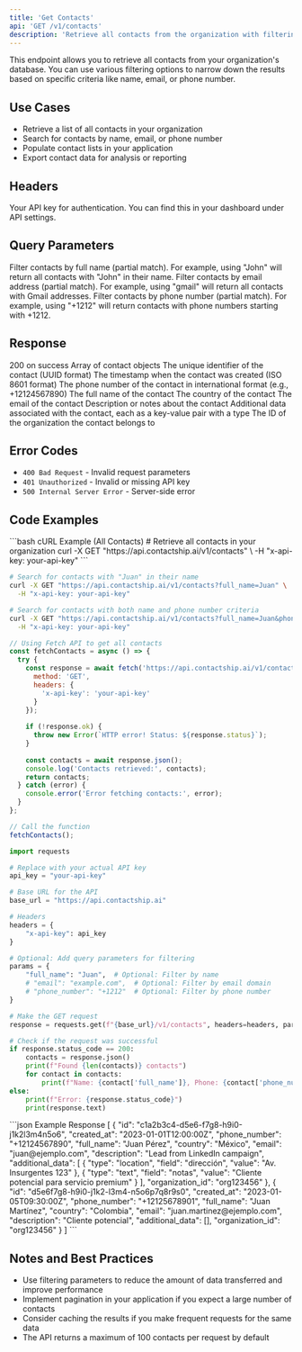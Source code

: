 ```yaml
---
title: 'Get Contacts'
api: 'GET /v1/contacts'
description: 'Retrieve all contacts from the organization with filtering options'
---
```


This endpoint allows you to retrieve all contacts from your organization's database. You can use various filtering options to narrow down the results based on specific criteria like name, email, or phone number.

## Use Cases

- Retrieve a list of all contacts in your organization
- Search for contacts by name, email, or phone number
- Populate contact lists in your application
- Export contact data for analysis or reporting

## Headers

<ParamField header="x-api-key" type="string" required>
  Your API key for authentication. You can find this in your dashboard under API settings.
</ParamField>

## Query Parameters

<ParamField query="full_name" type="string">
  Filter contacts by full name (partial match). For example, using "John" will return all contacts with "John" in their name.
</ParamField>

<ParamField query="email" type="string">
  Filter contacts by email address (partial match). For example, using "gmail" will return all contacts with Gmail addresses.
</ParamField>

<ParamField query="phone_number" type="string">
  Filter contacts by phone number (partial match). For example, using "+1212" will return contacts with phone numbers starting with +1212.
</ParamField>

## Response

<ResponseField name="status code" type="number">
  200 on success
</ResponseField>

<ResponseField name="data" type="array">
  Array of contact objects
  <Expandable title="Contact object">
    <ResponseField name="id" type="string">
      The unique identifier of the contact (UUID format)
    </ResponseField>
    <ResponseField name="created_at" type="string">
      The timestamp when the contact was created (ISO 8601 format)
    </ResponseField>
    <ResponseField name="phone_number" type="string">
      The phone number of the contact in international format (e.g., +12124567890)
    </ResponseField>
    <ResponseField name="full_name" type="string">
      The full name of the contact
    </ResponseField>
    <ResponseField name="country" type="string">
      The country of the contact
    </ResponseField>
    <ResponseField name="email" type="string">
      The email of the contact
    </ResponseField>
    <ResponseField name="description" type="string">
      Description or notes about the contact
    </ResponseField>
    <ResponseField name="additional_data" type="array">
      Additional data associated with the contact, each as a key-value pair with a type
    </ResponseField>
    <ResponseField name="organization_id" type="string">
      The ID of the organization the contact belongs to
    </ResponseField>
  </Expandable>
</ResponseField>

## Error Codes

- `400 Bad Request` - Invalid request parameters
- `401 Unauthorized` - Invalid or missing API key
- `500 Internal Server Error` - Server-side error

## Code Examples

<RequestExample>
```bash cURL Example (All Contacts)
# Retrieve all contacts in your organization
curl -X GET "https://api.contactship.ai/v1/contacts" \
  -H "x-api-key: your-api-key"
```

```bash cURL Example (Filtered by name)
# Search for contacts with "Juan" in their name
curl -X GET "https://api.contactship.ai/v1/contacts?full_name=Juan" \
  -H "x-api-key: your-api-key"
```

```bash cURL Example (Multiple filters)
# Search for contacts with both name and phone number criteria
curl -X GET "https://api.contactship.ai/v1/contacts?full_name=Juan&phone_number=%2B1212" \
  -H "x-api-key: your-api-key"
```

```javascript JavaScript Example
// Using Fetch API to get all contacts
const fetchContacts = async () => {
  try {
    const response = await fetch('https://api.contactship.ai/v1/contacts', {
      method: 'GET',
      headers: {
        'x-api-key': 'your-api-key'
      }
    });
    
    if (!response.ok) {
      throw new Error(`HTTP error! Status: ${response.status}`);
    }
    
    const contacts = await response.json();
    console.log('Contacts retrieved:', contacts);
    return contacts;
  } catch (error) {
    console.error('Error fetching contacts:', error);
  }
};

// Call the function
fetchContacts();
```

```python Python Example
import requests

# Replace with your actual API key
api_key = "your-api-key"

# Base URL for the API
base_url = "https://api.contactship.ai"

# Headers
headers = {
    "x-api-key": api_key
}

# Optional: Add query parameters for filtering
params = {
    "full_name": "Juan",  # Optional: Filter by name
    # "email": "example.com",  # Optional: Filter by email domain
    # "phone_number": "+1212"  # Optional: Filter by phone number
}

# Make the GET request
response = requests.get(f"{base_url}/v1/contacts", headers=headers, params=params)

# Check if the request was successful
if response.status_code == 200:
    contacts = response.json()
    print(f"Found {len(contacts)} contacts")
    for contact in contacts:
        print(f"Name: {contact['full_name']}, Phone: {contact['phone_number']}")
else:
    print(f"Error: {response.status_code}")
    print(response.text)
```
</RequestExample>

<ResponseExample>
```json Example Response
[
  {
    "id": "c1a2b3c4-d5e6-f7g8-h9i0-j1k2l3m4n5o6",
    "created_at": "2023-01-01T12:00:00Z",
    "phone_number": "+12124567890",
    "full_name": "Juan Pérez",
    "country": "México",
    "email": "juan@ejemplo.com",
    "description": "Lead from LinkedIn campaign",
    "additional_data": [
      {
        "type": "location",
        "field": "dirección",
        "value": "Av. Insurgentes 123"
      },
      {
        "type": "text",
        "field": "notas",
        "value": "Cliente potencial para servicio premium"
      }
    ],
    "organization_id": "org123456"
  },
  {
    "id": "d5e6f7g8-h9i0-j1k2-l3m4-n5o6p7q8r9s0",
    "created_at": "2023-01-05T09:30:00Z",
    "phone_number": "+12125678901",
    "full_name": "Juan Martínez",
    "country": "Colombia",
    "email": "juan.martinez@ejemplo.com",
    "description": "Cliente potencial",
    "additional_data": [],
    "organization_id": "org123456"
  }
]
```
</ResponseExample>

## Notes and Best Practices

- Use filtering parameters to reduce the amount of data transferred and improve performance
- Implement pagination in your application if you expect a large number of contacts
- Consider caching the results if you make frequent requests for the same data
- The API returns a maximum of 100 contacts per request by default